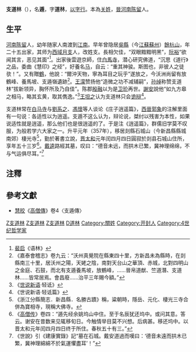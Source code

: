 {{Infobox Buddhist
| 姓名            = 支遁
| 圖像            = The Monk Zhidun Admiring a Horse, by Ren Yi (cropped).jpg
| 圖像大小        = 
| 圖像說明        =  
| 原名            =
| 字              =  道林
| 號              =  
| 法號            =  
| 出生            =  314年 
| 出生地點        = [[陈留|陈留]]
| 逝世            =  366年
| 逝世地點        = 剡县石城山（今新昌县县城南郊）
| 居住地          = 
| 獲獎            = 
| 公民權          = 
| 國籍            = 
| 著名成就        = 提出“即色本空”，创立了般若学即色义
| 宗派            = [[般若学|般若学]]
| 呼號            = 
| 頭銜            = 
| 修行法門        = 
| native_lang1    = 别称
| native_lang1_name1 = 支公、林公
| 教育程度        = 
|work_institution =支山寺、霊嘉寺
| 師承            = 
| 徒弟與學生      = 
| 著作            =文翰集
 | 譯作            = 
| 何者的化身與轉世= 
| 轉世為          = 
| 傳人            = 
| 簽名            = 
| 備註            = 
}}
'''支道林'''（{{bd|314年||366年||支}}），名'''遁'''，字'''道林'''，[[以字行|以字行]]。本為[[关姓|关姓]]，[[晉|晉]][[河南|河南]][[陈留|陈留]]人。

==生平==
[[河南|河南]][[陈留|陈留]]人，幼年随家人南渡到[[江南|江南]]。早年曾隐居[[吳縣|吳縣]]（今[[江蘇|江蘇]][[蘇州|蘇州]]）[[陽山|餘杭山]]，年二十五出家，其师为[[西域|西域]][[月支|月支]]人，改姓支。長相欠佳，“双眼黯黯明黑”，[[阮裕|阮裕]]“欲闻其言，恶见其面”<ref>[[裴启|裴启]]《语林》</ref>。出家後雲遊京師，住[[白馬寺|白馬寺]]，潜心研究佛道，“沉思《道行》之品，委曲《慧印》之经”，好養名[[马|马]]，自云：“重其神骏。斯图也，非彼人之徒欤！”。又有贈[[鶴|鶴]]，他說：“爾沖天物，寧為耳目之玩乎”遂放之，今沃洲尚留有放鶴峰、養馬坡、支遁嶺遺跡<ref>《嘉泰會稽志》卷九云：“沃州真覺院在縣東四十里，方新昌未為縣時，在剡縣南三十里，居沃州之陽，天姥之陰，南對天台山之華頂、赤城，北對四明山之金庭、石鼓，而北有支遁養馬坡，放鶴峰，……晉帛道猷、竺道潛、支道林……皆常居焉。會昌廢......治平三年賜今額。”</ref>。[[王濛|王濛]]赞扬他“造微之功不减辅嗣”，[[孙绰|孙绰]]称赞支道林“拔新领异，胸怀所及乃自佳”。陈郡[[殷融|殷融]]以为是[[卫玠|卫玠]]再世。[[謝安|謝安]]說他“如九方皋之相马，略其玄黄，取其儁逸。”<ref>《[[世说新语|世说新语]]·轻诋》</ref>[[王坦之|王坦之]]认为支道林只会[[诡辩|诡辩]]<ref>《世说新语·轻诋篇》</ref>。

支道林常在[[白马寺|白马寺]]与[[劉系之|劉系之]]、[[馮懷|馮懷]]等人谈论《庄子逍遥篇》，[[西晉|西晉]][[郭象|郭象]]的注解里面有一句说：各适性以为逍遥。支遁不这么认为，辩论说，桀纣以残害为本性，如果说适性就是逍遥，那么他们也是很逍遥的了。于是注《逍遥篇》，群儒旧学莫不叹服，为般若学六大家之一。升平元年（357年），移居剡縣石城山（今新昌縣縣城南郊）棲光寺<ref>《浙江分縣簡志．新昌縣．名勝古蹟》稱，粱朝時，隱岳、元化、棲光三寺合併為寶相寺，現稱大佛寺。</ref>，勤於著書立說，[[晋|晋]][[太和_(东晋)|太和]]元年闰四月四日圓寂於剡县石城山住所，享年五十三岁<ref>《[[高僧传|高僧传]]》卷四：“遁先经余姚坞山中住。至于名辰犹还坞中。或问其意。答云。谢安在昔数来见辄移旬日。今触情举目莫不兴想。后病甚。移还坞中。以晋太和元年闰四月四日终于所住。春秋五十有三。”</ref>。[[戴逵|戴逵]]路經其墓，叹曰：“德音未远，而拱木已繁，冀神理绵绵，不与气运俱尽耳。”<ref>《世說》引《建康實錄》記“墓在石城。戴安道過而嘆曰：‘德音未遠而拱木已繁，冀神理綿綿不於氣運懼盡耳’！”</ref>

==注釋==
{{reflist|2}}
==參考文獻==
{{wikisource|佛學大辭典/支遁}}
*[[慧皎|慧皎]]《[[高僧傳|高僧傳]]》卷4〈支遁傳〉

[[Category:晉朝僧人|Z支道林]]
[[Category:314年出生|Z支道林]]
[[Category:366年逝世|Z支道林]]
[[Category:支姓|D道林]]
[[Category:關姓|Category:關姓]]
[[Category:开封人|Category:开封人]]
[[Category:4世纪哲学家|Category:4世纪哲学家]]